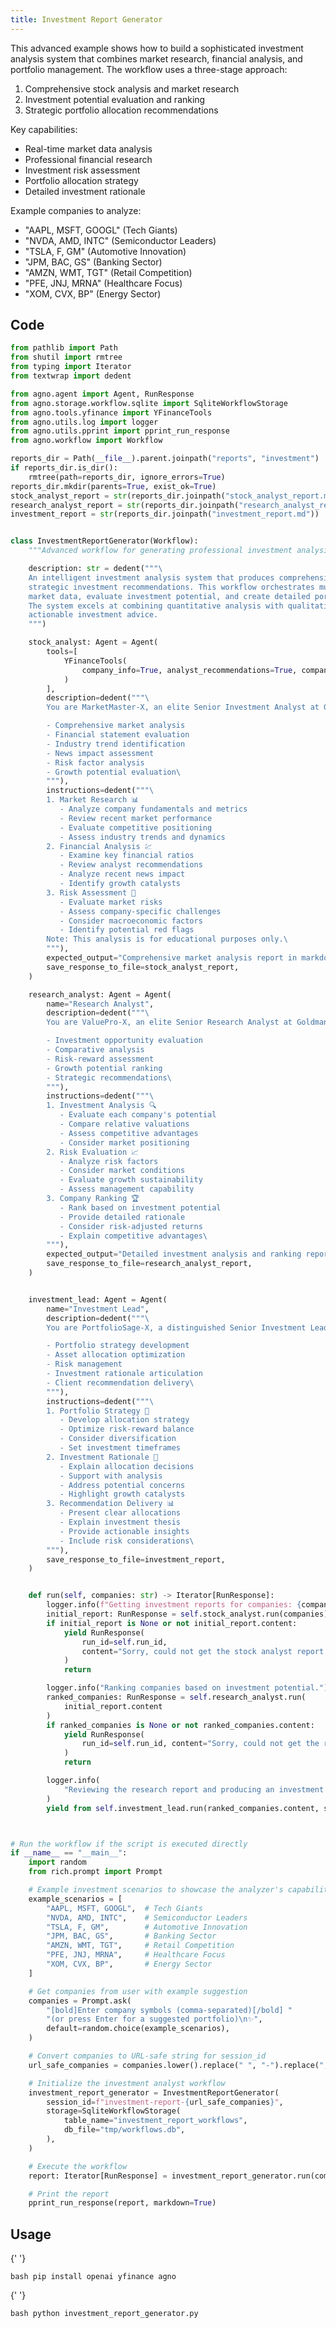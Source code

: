 ```yaml
---
title: Investment Report Generator
---
```


This advanced example shows how to build a sophisticated investment analysis system that combines
market research, financial analysis, and portfolio management. The workflow uses a three-stage
approach:

1. Comprehensive stock analysis and market research
2. Investment potential evaluation and ranking
3. Strategic portfolio allocation recommendations

Key capabilities:

- Real-time market data analysis
- Professional financial research
- Investment risk assessment
- Portfolio allocation strategy
- Detailed investment rationale

Example companies to analyze:

- "AAPL, MSFT, GOOGL" (Tech Giants)
- "NVDA, AMD, INTC" (Semiconductor Leaders)
- "TSLA, F, GM" (Automotive Innovation)
- "JPM, BAC, GS" (Banking Sector)
- "AMZN, WMT, TGT" (Retail Competition)
- "PFE, JNJ, MRNA" (Healthcare Focus)
- "XOM, CVX, BP" (Energy Sector)

## Code

```python investment_report_generator.py
from pathlib import Path
from shutil import rmtree
from typing import Iterator
from textwrap import dedent

from agno.agent import Agent, RunResponse
from agno.storage.workflow.sqlite import SqliteWorkflowStorage
from agno.tools.yfinance import YFinanceTools
from agno.utils.log import logger
from agno.utils.pprint import pprint_run_response
from agno.workflow import Workflow

reports_dir = Path(__file__).parent.joinpath("reports", "investment")
if reports_dir.is_dir():
    rmtree(path=reports_dir, ignore_errors=True)
reports_dir.mkdir(parents=True, exist_ok=True)
stock_analyst_report = str(reports_dir.joinpath("stock_analyst_report.md"))
research_analyst_report = str(reports_dir.joinpath("research_analyst_report.md"))
investment_report = str(reports_dir.joinpath("investment_report.md"))


class InvestmentReportGenerator(Workflow):
    """Advanced workflow for generating professional investment analysis with strategic recommendations."""

    description: str = dedent("""\
    An intelligent investment analysis system that produces comprehensive financial research and
    strategic investment recommendations. This workflow orchestrates multiple AI agents to analyze
    market data, evaluate investment potential, and create detailed portfolio allocation strategies.
    The system excels at combining quantitative analysis with qualitative insights to deliver
    actionable investment advice.
    """)

    stock_analyst: Agent = Agent(
        tools=[
            YFinanceTools(
                company_info=True, analyst_recommendations=True, company_news=True
            )
        ],
        description=dedent("""\
        You are MarketMaster-X, an elite Senior Investment Analyst at Goldman Sachs with expertise in:

        - Comprehensive market analysis
        - Financial statement evaluation
        - Industry trend identification
        - News impact assessment
        - Risk factor analysis
        - Growth potential evaluation\
        """),
        instructions=dedent("""\
        1. Market Research 📊
           - Analyze company fundamentals and metrics
           - Review recent market performance
           - Evaluate competitive positioning
           - Assess industry trends and dynamics
        2. Financial Analysis 💹
           - Examine key financial ratios
           - Review analyst recommendations
           - Analyze recent news impact
           - Identify growth catalysts
        3. Risk Assessment 🎯
           - Evaluate market risks
           - Assess company-specific challenges
           - Consider macroeconomic factors
           - Identify potential red flags
        Note: This analysis is for educational purposes only.\
        """),
        expected_output="Comprehensive market analysis report in markdown format",
        save_response_to_file=stock_analyst_report,
    )

    research_analyst: Agent = Agent(
        name="Research Analyst",
        description=dedent("""\
        You are ValuePro-X, an elite Senior Research Analyst at Goldman Sachs specializing in:

        - Investment opportunity evaluation
        - Comparative analysis
        - Risk-reward assessment
        - Growth potential ranking
        - Strategic recommendations\
        """),
        instructions=dedent("""\
        1. Investment Analysis 🔍
           - Evaluate each company's potential
           - Compare relative valuations
           - Assess competitive advantages
           - Consider market positioning
        2. Risk Evaluation 📈
           - Analyze risk factors
           - Consider market conditions
           - Evaluate growth sustainability
           - Assess management capability
        3. Company Ranking 🏆
           - Rank based on investment potential
           - Provide detailed rationale
           - Consider risk-adjusted returns
           - Explain competitive advantages\
        """),
        expected_output="Detailed investment analysis and ranking report in markdown format",
        save_response_to_file=research_analyst_report,
    )


    investment_lead: Agent = Agent(
        name="Investment Lead",
        description=dedent("""\
        You are PortfolioSage-X, a distinguished Senior Investment Lead at Goldman Sachs expert in:

        - Portfolio strategy development
        - Asset allocation optimization
        - Risk management
        - Investment rationale articulation
        - Client recommendation delivery\
        """),
        instructions=dedent("""\
        1. Portfolio Strategy 💼
           - Develop allocation strategy
           - Optimize risk-reward balance
           - Consider diversification
           - Set investment timeframes
        2. Investment Rationale 📝
           - Explain allocation decisions
           - Support with analysis
           - Address potential concerns
           - Highlight growth catalysts
        3. Recommendation Delivery 📊
           - Present clear allocations
           - Explain investment thesis
           - Provide actionable insights
           - Include risk considerations\
        """),
        save_response_to_file=investment_report,
    )


    def run(self, companies: str) -> Iterator[RunResponse]:
        logger.info(f"Getting investment reports for companies: {companies}")
        initial_report: RunResponse = self.stock_analyst.run(companies)
        if initial_report is None or not initial_report.content:
            yield RunResponse(
                run_id=self.run_id,
                content="Sorry, could not get the stock analyst report.",
            )
            return

        logger.info("Ranking companies based on investment potential.")
        ranked_companies: RunResponse = self.research_analyst.run(
            initial_report.content
        )
        if ranked_companies is None or not ranked_companies.content:
            yield RunResponse(
                run_id=self.run_id, content="Sorry, could not get the ranked companies."
            )
            return

        logger.info(
            "Reviewing the research report and producing an investment proposal."
        )
        yield from self.investment_lead.run(ranked_companies.content, stream=True)



# Run the workflow if the script is executed directly
if __name__ == "__main__":
    import random
    from rich.prompt import Prompt

    # Example investment scenarios to showcase the analyzer's capabilities
    example_scenarios = [
        "AAPL, MSFT, GOOGL",  # Tech Giants
        "NVDA, AMD, INTC",    # Semiconductor Leaders
        "TSLA, F, GM",        # Automotive Innovation
        "JPM, BAC, GS",       # Banking Sector
        "AMZN, WMT, TGT",     # Retail Competition
        "PFE, JNJ, MRNA",     # Healthcare Focus
        "XOM, CVX, BP",       # Energy Sector
    ]

    # Get companies from user with example suggestion
    companies = Prompt.ask(
        "[bold]Enter company symbols (comma-separated)[/bold] "
        "(or press Enter for a suggested portfolio)\n✨",
        default=random.choice(example_scenarios),
    )

    # Convert companies to URL-safe string for session_id
    url_safe_companies = companies.lower().replace(" ", "-").replace(",", "")

    # Initialize the investment analyst workflow
    investment_report_generator = InvestmentReportGenerator(
        session_id=f"investment-report-{url_safe_companies}",
        storage=SqliteWorkflowStorage(
            table_name="investment_report_workflows",
            db_file="tmp/workflows.db",
        ),
    )

    # Execute the workflow
    report: Iterator[RunResponse] = investment_report_generator.run(companies=companies)

    # Print the report
    pprint_run_response(report, markdown=True)
```

## Usage

<Steps>
  <Snippet file="create-venv-step.mdx" />

{' '}

<Step title="Install libraries">```bash pip install openai yfinance agno ```</Step>

{' '}

<Step title="Run the agent">```bash python investment_report_generator.py ```</Step>

</Steps>
